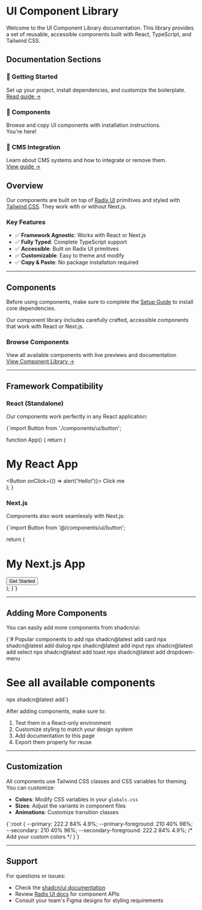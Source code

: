 
# UI Component Library

Welcome to the UI Component Library documentation. This library provides a set of reusable, accessible components built with React, TypeScript, and Tailwind CSS.

## Documentation Sections

<div className="grid gap-4 md:grid-cols-3 mb-8">
  <div className="border rounded-lg p-4 hover:bg-accent/50 transition-colors">
    <h3 className="font-semibold mb-2">🚀 Getting Started</h3>
    <div className="text-sm text-muted-foreground mb-3">
      Set up your project, install dependencies, and customize the boilerplate.
    </div>
    <a href="/docs/getting-started" className="text-primary text-sm hover:underline">
      Read guide →
    </a>
  </div>
  
  <div className="border rounded-lg p-4 hover:bg-accent/50 transition-colors">
    <h3 className="font-semibold mb-2">🧩 Components</h3>
    <div className="text-sm text-muted-foreground mb-3">
      Browse and copy UI components with installation instructions.
    </div>
    <span className="text-primary text-sm">You're here!</span>
  </div>
  
  <div className="border rounded-lg p-4 hover:bg-accent/50 transition-colors">
    <h3 className="font-semibold mb-2">📝 CMS Integration</h3>
    <div className="text-sm text-muted-foreground mb-3">
      Learn about CMS systems and how to integrate or remove them.
    </div>
    <a href="/docs/integration" className="text-primary text-sm hover:underline">
      View guide →
    </a>
  </div>
</div>

## Overview

Our components are built on top of [Radix UI](https://www.radix-ui.com/) primitives and styled with [Tailwind CSS](https://tailwindcss.com/). They work with or without Next.js.

### Key Features

- ✅ **Framework Agnostic**: Works with React or Next.js
- ✅ **Fully Typed**: Complete TypeScript support
- ✅ **Accessible**: Built on Radix UI primitives
- ✅ **Customizable**: Easy to theme and modify
- ✅ **Copy & Paste**: No package installation required

---

## Components

Before using components, make sure to complete the [Setup Guide](/docs/components/setup) to install core dependencies.

Our component library includes carefully crafted, accessible components that work with React or Next.js.

<div className="border rounded-lg p-6 bg-accent/20 text-center">
  <h3 className="text-lg font-semibold mb-2">Browse Components</h3>
  <div className="text-sm text-muted-foreground mb-4">
    View all available components with live previews and documentation
  </div>
  <a href="/docs/components" className="inline-flex items-center px-4 py-2 bg-primary text-primary-foreground rounded-md hover:bg-primary/90 text-sm font-medium">
    View Component Library →
  </a>
</div>

---

## Framework Compatibility

### React (Standalone)

Our components work perfectly in any React application:

<CodeBlock filename="App.js">
{`import Button from './components/ui/button';

function App() {
  return (
    <div>
      <h1>My React App</h1>
      <Button onClick={() => alert('Hello!')}>
        Click me
      </Button>
    </div>
  );
}

</CodeBlock>

### Next.js

Components also work seamlessly with Next.js:

<CodeBlock filename="page.tsx">
{`import Button from '@/components/ui/button';

  return (
    <main>
      <h1>My Next.js App</h1>
      <Button>Get Started</Button>
    </main>
  );
}`}
</CodeBlock>

---

## Adding More Components

You can easily add more components from shadcn/ui:

<CodeBlock language="bash">
{`# Popular components to add
npx shadcn@latest add card
npx shadcn@latest add dialog  
npx shadcn@latest add input
npx shadcn@latest add select
npx shadcn@latest add toast
npx shadcn@latest add dropdown-menu

# See all available components
npx shadcn@latest add`}
</CodeBlock>

After adding components, make sure to:
1. Test them in a React-only environment
2. Customize styling to match your design system  
3. Add documentation to this page
4. Export them properly for reuse

---

## Customization

All components use Tailwind CSS classes and CSS variables for theming. You can customize:

- **Colors**: Modify CSS variables in your `globals.css`
- **Sizes**: Adjust the variants in component files
- **Animations**: Customize transition classes

<CodeBlock filename="globals.css">
{`:root {
  --primary: 222.2 84% 4.9%;
  --primary-foreground: 210 40% 98%;
  --secondary: 210 40% 96%;
  --secondary-foreground: 222.2 84% 4.9%;
  /* Add your custom colors */
}`}
</CodeBlock>

---

## Support

For questions or issues:
- Check the [shadcn/ui documentation](https://ui.shadcn.com/)
- Review [Radix UI docs](https://www.radix-ui.com/) for component APIs
- Consult your team's Figma designs for styling requirements
